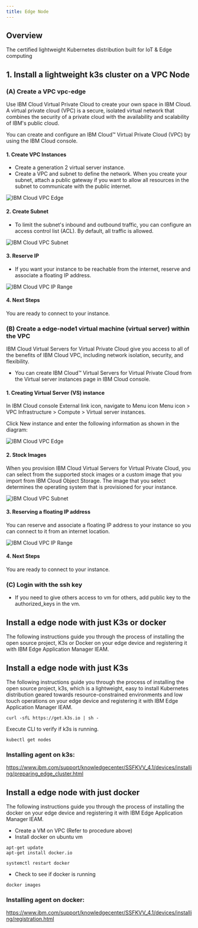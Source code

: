 ```yaml
---
title: Edge Node 
---
```



<PageDescription>

</PageDescription>

## **Overview**

The certified lightweight Kubernetes distribution built for IoT & Edge computing

## **1.  Install a lightweight k3s cluster on a VPC Node**

### **(A) Create a VPC vpc-edge**

Use IBM Cloud Virtual Private Cloud to create your own space in IBM Cloud. A virtual private cloud (VPC) is a secure, isolated virtual network that combines the security of a private cloud with the availability and scalability of IBM's public cloud.

You can create and configure an IBM Cloud™ Virtual Private Cloud (VPC) by using the IBM Cloud console.

#### **1. Create VPC Instances**

- Create a generation 2 virtual server instance. 
- Create a VPC and subnet to define the network. When you create your subnet, attach a public gateway if you want to allow all resources in the subnet to communicate with the public internet.

![IBM Cloud VPC Edge](images/newvpc.png)


#### **2. Create Subnet**

- To limit the subnet's inbound and outbound traffic, you can configure an access control list (ACL). By default, all traffic is allowed.


![IBM Cloud VPC Subnet](images/newvpcsubnet.png)

#### **3. Reserve IP**

- If you want your instance to be reachable from the internet, reserve and associate a floating IP address.

![IBM Cloud VPC IP Range](images/iprange.png)

#### **4. Next Steps**

You are ready to connect to your instance. 

### **(B) Create a edge-node1 virtual machine (virtual server) within the VPC**

IBM Cloud Virtual Servers for Virtual Private Cloud give you access to all of the benefits of IBM Cloud VPC, including network isolation, security, and flexibility.

- You can create IBM Cloud™ Virtual Servers for Virtual Private Cloud from the Virtual server instances page in IBM Cloud console.

#### **1. Creating Virtual Server (VS) instance**

In IBM Cloud console External link icon, navigate to Menu icon Menu icon > VPC Infrastructure > Compute > Virtual server instances.

Click New instance and enter the following information as shown in the diagram:

![IBM Cloud VPC Edge](images/newvpcvs.png)

#### **2. Stock Images**

When you provision IBM Cloud Virtual Servers for Virtual Private Cloud, you can select from the supported stock images or a custom image that you import from IBM Cloud Object Storage. The image that you select determines the operating system that is provisioned for your instance. 

![IBM Cloud VPC Subnet](images/vpcos.png)

#### **3. Reserving a floating IP address**

You can reserve and associate a floating IP address to your instance so you can connect to it from an internet location.

![IBM Cloud VPC IP Range](images/vpcvolume.png)

#### **4. Next Steps**

You are ready to connect to your instance. 

### **(C) Login with the ssh key**

- If you need to give others access to vm for others, add public key to the authorized_keys in the vm.

## **Install a edge node with just K3s or docker**

The following instructions guide you through the process of installing the open source project, K3s or Docker on your edge device and registering it with IBM Edge Application Manager IEAM.

<Tabs>

<Tab label="K3s">

## Install a edge node with just K3s

The following instructions guide you through the process of installing the open source project, k3s, which is a lightweight, easy to install Kubernetes distribution geared towards resource-constrained environments and low touch operations on your edge device and registering it with IBM Edge Application Manager IEAM.

```
curl -sfL https://get.k3s.io | sh -
```

Execute CLI to verify if k3s is running.

```
kubectl get nodes 
```

### Installing agent on k3s:
https://www.ibm.com/support/knowledgecenter/SSFKVV_4.1/devices/installing/preparing_edge_cluster.html

</Tab>


<Tab label="Docker">

## Install a edge node with just docker

The following instructions guide you through the process of installing the docker on your edge device and registering it with IBM Edge Application Manager IEAM.

 - Create a VM on VPC (Refer to procedure above)
 - Install docker on ubuntu vm

```
apt-get update
apt-get install docker.io
```

```
systemctl restart docker
```

 - Check to see if docker is running
```
docker images
```

### Installing agent on docker:
https://www.ibm.com/support/knowledgecenter/SSFKVV_4.1/devices/installing/registration.html

</Tab>
</Tabs>